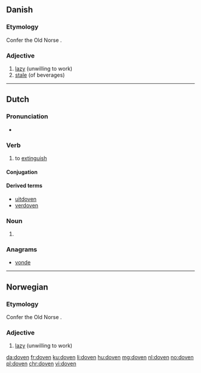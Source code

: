 ==Danish==

===Etymology===
Confer the Old Norse {{term|dofinn||dead|lang=non}}.

===Adjective===
{{head|da|adjective|neuter|dovent|plural and definite|dovne|[[Appendix:Glossary#comparative|comparative]]|dovnere|[[Appendix:Glossary#superlative|superlative]]|dovnest}}

# [[lazy]] (unwilling to work)
# [[stale]] (of beverages)

----

==Dutch==

===Pronunciation===
* {{audio|Nl-doven.ogg|Audio}}

===Verb===
{{nl-verb|doofde|gedoofd}}

# to [[extinguish]]

====Conjugation====
{{nl-conj-wk|doof|dove}}

====Derived terms====
* [[uitdoven]]
* [[verdoven]]

===Noun===
{{head|nl}}

# {{nl-noun form of|pl|dove}}

===Anagrams===
* [[vonde#Dutch|vonde]]

----

==Norwegian==

===Etymology===
Confer the Old Norse {{term|dofinn||dead|lang=non}}.

===Adjective===
{{head|no|adjective|neuter|dovent|plural and definite|dovne|[[Appendix:Glossary#comparative|comparative]]|dovnere|[[Appendix:Glossary#superlative|superlative]]|dovnest}}

# [[lazy]] (unwilling to work)

[[da:doven]]
[[fr:doven]]
[[ku:doven]]
[[li:doven]]
[[hu:doven]]
[[mg:doven]]
[[nl:doven]]
[[no:doven]]
[[pl:doven]]
[[chr:doven]]
[[vi:doven]]